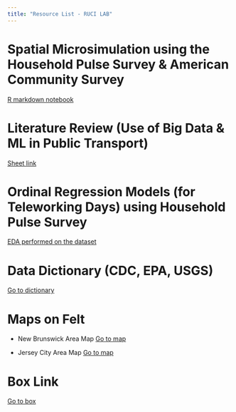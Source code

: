 ```yaml
---
title: "Resource List - RUCI LAB"
---
```


# Spatial Microsimulation using the Household Pulse Survey & American Community Survey
[R markdown notebook](smsm.qmd)

# Literature Review (Use of Big Data & ML in Public Transport)

[Sheet link](https://docs.google.com/spreadsheets/d/1nBsYoIzlT-GBuFJbsYgTM-G9ulQqnuLfa2JMTTN393g/edit?usp=sharing)

# Ordinal Regression Models (for Teleworking Days) using Household Pulse Survey

[EDA performed on the dataset](eda.qmd)

# Data Dictionary (CDC, EPA, USGS)

[Go to dictionary](datadict.qmd)

# Maps on Felt
* New Brunswick Area Map
  [Go to map](https://felt.com/map/NB-EPA-CDC-BFP-data-H1YZ9B9A1eQQWSEgyY9BRxUAB?loc=40.4431,-74.4269,10.52z&share=1)

* Jersey City Area Map
  [Go to map](https://felt.com/map/JC-CDC-EPA-BFP-data-OwGY4sLjTHy9AJ5LIMrNDrA?loc=39.15,-44.73,3.15z&share=1)

# Box Link

[Go to box](https://rutgers.box.com/s/4gbvfg9p7ep4onqplmak7ijcko58ino4)
